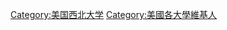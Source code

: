 {{educat|美国西北大学|User Northwestern}}
[[Category:美国西北大学|Category:美国西北大学]]
[[Category:美國各大學維基人|Category:美國各大學維基人]]